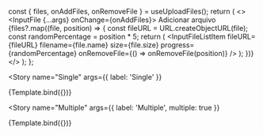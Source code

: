 

<Meta
  title="Components/Fields/InputFile"
  component={InputFile}
  decorators={decorators}
/>

  const { files, onAddFiles, onRemoveFile } = useUploadFiles();
  return (
    <>
      <InputFile {...args} onChange={onAddFiles}>
        Adicionar arquivo
      </InputFile>
      <InputFileList>
        {files?.map((file, position) => {
          const fileURL = URL.createObjectURL(file);
          const randomPercentage = position * 5;
          return (
            <InputFileListItem
              fileURL={fileURL}
              filename={file.name}
              size={file.size}
              progress={randomPercentage}
              onRemoveFile={() => onRemoveFile(position)}
            />
          );
        })}
      </InputFileList>
    </>
  );
};

<Story
  name="Single"
  args={{
    label: 'Single'
  }}
>
  {Template.bind({})}
</Story>

<Story
  name="Multiple"
  args={{
    label: 'Multiple',
    multiple: true
  }}
>
  {Template.bind({})}
</Story>
